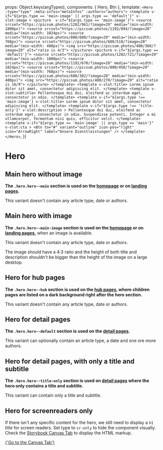 
<Meta of={HeroStories} />

  props: Object.keys(argTypes),
  components: { Hero, Btn },
  template: `
    <Hero :type="type" :meta-infos="metaInfos" :authors="authors">
      <template
        v-if="${args.type == 'main-image' || args.type == 'default'}"
        v-slot:image
      >
        <picture  v-if="${args.type == 'main-image'}">
          <source srcset="https://picsum.photos/1282/961/?image=29" media="(min-width: 1800px)">
          <source srcset="https://picsum.photos/1192/894/?image=28" media="(min-width: 1024px)">
          <source srcset="https://picsum.photos/800/600/?image=29" media="(min-width: 768px)">
          <source srcset="https://picsum.photos/680/510/?image=28" media="(min-width: 480px)">
          <img src="https://picsum.photos/480/360/?image=29" alt="ratio is 4/3">
        </picture>
        <picture v-if="${args.type == 'default'}">
          <source srcset="https://picsum.photos/1282/721/?image=29" media="(min-width: 1800px)">
          <source srcset="https://picsum.photos/1192/670/?image=28" media="(min-width: 1024px)">
          <source srcset="https://picsum.photos/800/450/?image=29" media="(min-width: 768px)">
          <source srcset="https://picsum.photos/680/382/?image=28" media="(min-width: 480px)">
          <img src="https://picsum.photos/480/270/?image=29" alt="ratio is 16/9">
        </picture>
      </template>
        <template v-slot:title>
          Lorem ipsum dolor sit amet, consectetur adipiscing elit.
        </template>
        <template v-slot:subtitle>
          Pellentesque dui dui, eleifend ac interdum eget, consectetur in odio.
        </template>
      <template v-if="${args.type !== 'main-image'} v-slot:title>
        Lorem ipsum dolor sit amet, consectetur adipiscing elit.
      </template>
      <template
        v-if="${args.type !== 'title-only'}"
        v-slot:description
      >
        Pellentesque dui dui, eleifend ac interdum eget, consectetur in odio. Suspendisse potenti. Integer a mi ullamcorper, fermentum nisi quis, efficitur velit.
      </template>
      <template
        v-if="${args.type == 'main-image' || args.type == 'main'}"
        v-slot:cta
      >
        <Btn
            to="#"
            variant="outline"
            icon-pos="right"
            icon="ArrowRight"
            label="Unsere Dienstleistungen"
          />
      </template>
    </Hero>
    `,
})

# Hero

## Main hero without image

**The `.hero.hero--main` section is used on the [homepage](?path=/docs/pages-homepage--example) or on [landing pages](?path=/docs/pages-detail-page-complex--example).**

This variant doesn't contain any article type, date or authors.

<Canvas of={HeroStories.MainWithoutImage} />

## Main hero with image

**The `.hero.hero--main-image` section is used on the [homepage](?path=/docs/pages-homepage--example) or on [landing pages](?path=/docs/pages-detail-page-complex--example),** when an image is available.

This variant doesn't contain any article type, date or authors.

The image should have a 4:3 ratio and the height of both title and description shouldn't be bigger than the height of the image on a large desktop.

<Canvas of={HeroStories.MainWithImage} />

## Hero for hub pages

**The `.hero.hero--hub` section is used on the [hub pages](?path=/docs/pages-hub-page--example), where children pages are listed on a dark background right after the hero section.**

This variant doesn't contain any article type, date or authors.

<Canvas of={HeroStories.HubPage} />

## Hero for detail pages

**The `.hero.hero--default` section is used on the [detail pages](?path=/docs/pages-detail-page-simple--example).**

This variant can optionally contain an article type, a date and one ore more authors.

<Canvas of={HeroStories.DetailPage} />

## Hero for detail pages, with only a title and subtitle

**The `.hero.hero--title-only` section is used on [detail pages](?path=/docs/pages-test-hero-title-only--example) where the hero only contains a title and subtitle.**

This variant can contain only a title and subtitle.

<Canvas of={HeroStories.DetailPageTitleOnly} />

## Hero for screenreaders only

If there isn't any specific content for the hero, we still need to display a `h1` title for screen readers.
Set type to `sr-only` to hide the component visually. Check the <a href="?path=/story/sections-content-hero--example">Storybook Canvas Tab</a> to display the HTML markup.

<Canvas of={HeroStories.ScreenReadersOnly} />

<a href="?path=/story/sections-content-hero--example">
  {'Go to the Canvas Tab'}
</a>
